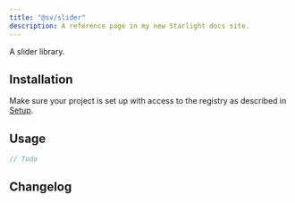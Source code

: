 ```yaml
---
title: "@sv/slider"
description: A reference page in my new Starlight docs site.
---
```



A slider library.

<Pills>
  <Pill label="gsap" />
  <Pill label="lodash" />
</Pills>

## Installation

Make sure your project is set up with access to the registry as described in [Setup](/atrium/setup).

<Command
  pnpm="pnpm add @sv/slider"
  npm="npm i @sv/slider"
  bun="bun add @sv/slider"
/>

## Usage

```ts
// Todo
```

## Changelog

<Changelog package="slider" />
